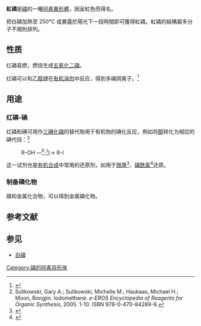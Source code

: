 {{Chembox
| Name = 紅磷
| ImageFile = Červený fosfor2.gif
| ImageSize = 236px
| ImageFile1 = Phosphor rot.jpg
| ImageSize1 = 230px
| OtherNames = 赤磷
| Section1 = {{Chembox Identifiers
|   CASNo = 7723-14-0
|   CASNo_Ref = {{cascite|correct|CAS}}
|   PubChem = 
|   SMILES =  }}
| Section2 = {{Chembox Properties
| Density = 2.36 g·cm<sup>−3</sup>
| MeltingPt = {{convert|592.5|C|K}}<ref>Marckwald, W.; Helmholz, K. Phosphorus. ''Zeitschrift fuer Anorganische und Allgemeine Chemie'', 1922. 124. 81-104. ISSN: 0044-2313.</ref>
| BoilingPt = {{convert|416|C|K}}（升华）<ref>Comet, M.; Siegert, B.; Schnell, F.; Pichot, V.; Ciszek, F.; Spitzer, D. Phosphorus-​based nanothermites: a new generation of pyrotechnics illustrated by the example of n-​CuO​/red P mixtures. ''Proceedings of the International Pyrotechnics Seminar'', 2009. 36th. 57-63. ISSN: 0270-1898.</ref>
| Solubility1 = 不溶
| Solvent1 = 水
| Solubility2 = 微溶
| Solvent2 = 酒精
}}
| Section3 = {{Chembox 結構
| CrystalStruct = 
}}
| Section4 = {{Chembox Hazards
| MainHazards = 易燃
}}
}}

'''紅磷'''是[[磷|磷]]的一種[[同素異形體|同素異形體]]，因呈紅色而得名。

把白磷加熱至 250°C 或暴露於陽光下一段時間即可獲得紅磷。紅磷的結構屬多分子不規則排列。

== 性质 ==
红磷易燃，燃烧生成[[五氧化二磷|五氧化二磷]]。

红磷可以和[[乙醇钾|乙醇钾]]在[[有机溶剂|有机溶剂]]中反应，得到多磷阴离子。<ref>{{cite journal|journal=Inorganic Chemistry|volume=59|issue=8|language=en|issn=0020-1669|date=2020-04-20|pages=5483–5489|doi=10.1021/acs.inorgchem.0c00108|url=https://pubs.acs.org/doi/10.1021/acs.inorgchem.0c00108|title=Nucleophilic Activation of Red Phosphorus for Controlled Synthesis of Polyphosphides|accessdate=2021-05-25|author=Minyoung Jo, Alina Dragulescu-Andrasi, L. Zane Miller, Chongin Pak, Michael Shatruk}}</ref>
== 用途 ==
=== 红磷-碘 ===
红磷和碘可用作[[三碘化磷|三碘化磷]]的替代物用于有机物的碘化反应，例如将[[醇|醇]]转化为相应的碘代烃：<ref>Sulikowski, Gary A.; Sulikowski, Michelle M.; Haukaas, Michael H.; Moon, Bongjin. Iodomethane. ''e-EROS Encyclopedia of Reagents for Organic Synthesis'', 2005. 1-10. ISBN 978-0-470-84289-8.</ref>
: R-OH —<u><sup>P, I<sub>2</sub></sup></u>→ R-I

这一试剂也是[[有机合成|有机合成]]中常用的还原剂，如用于[[羰基|羰基]]<ref>{{cite journal|journal=Journal f�r Praktische Chemie/Chemiker-Zeitung|volume=340|issue=7|language=de|issn=0941-1216|date=1998|pages=642–648|doi=10.1002/prac.19983400708|url=http://doi.wiley.com/10.1002/prac.19983400708|title=Bimolecular formation of radicals by hydrogen transfer. 14. The uncatalyzed Transfer Hydrogenation of ?-Methylstyrene by 2,6-disubstituted 9,10-Dihydroanthracenes|accessdate=2021-05-25|author=Friedrich Keller, Christoph R�chardt}}</ref>、[[磺酰氯|磺酰氯]]<ref>{{cite journal|journal=Synthetic Communications|volume=43|issue=6|language=en|issn=0039-7911|date=2013-02-01|pages=877–881|doi=10.1080/00397911.2011.611921|url=https://www.tandfonline.com/doi/full/10.1080/00397911.2011.611921|title=Improved 3-Hydroxythiophenol Synthesis|accessdate=2021-05-25|author=Tim Biggs, Tom Volek, Gary Jesionowski, Vaughn Romell}}</ref>还原。

=== 制备磷化物 ===
磷和金属化合物，可以得到金属磷化物。

== 参考文献 ==
{{reflist}}

== 参见 ==
* [[白磷|白磷]]


[[Category:磷的同素异形体|Category:磷的同素异形体]]